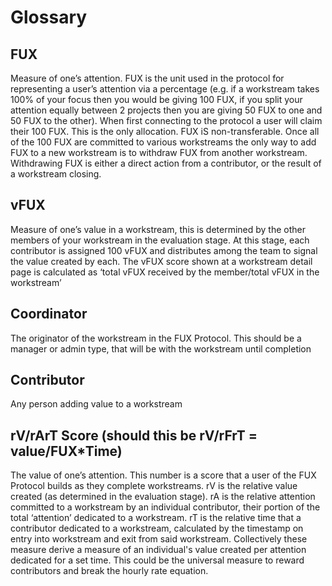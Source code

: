 # Glossary 

## FUX
Measure of one’s attention. FUX is the unit used in the protocol for representing a user’s attention via a percentage (e.g. if a workstream takes 100% of your focus then you would be giving 100 FUX, 
if you split your attention equally between 2 projects then you are giving 50 FUX to one and 50 FUX to the other). When first connecting to the protocol a user will claim their 100 FUX. 
This is the only allocation. FUX iS non-transferable. Once all of the 100 FUX are committed to various workstreams the only way to add FUX to a new workstream is to withdraw FUX from another workstream. 
Withdrawing FUX is either a direct action from a contributor, or the result of a workstream closing.

## vFUX
Measure of one’s value in a workstream, this is determined by the other members of your workstream in the evaluation stage. At this stage, each contributor is assigned 100 vFUX and distributes among the team to signal the value created by each.
The vFUX score shown at a workstream detail page is calculated as ‘total vFUX received by the member/total vFUX in the workstream’

## Coordinator
The originator of the workstream in the FUX Protocol. This should be a manager or admin type, that will be with the workstream until completion

## Contributor
Any person adding value to a workstream

## rV/rArT Score (should this be rV/rFrT = value/FUX*Time)
The value of one’s attention. This number is a score that a user of the FUX Protocol builds as they complete workstreams. rV is the relative value created (as determined in the evaluation stage). 
rA is the relative attention committed to a workstream by an individual contributor, their portion of the total ‘attention’ dedicated to a workstream. rT is the relative time that a contributor
dedicated to a workstream, calculated by the timestamp on entry into workstream and exit from said workstream. Collectively these measure derive a measure of an individual's value created per attention
dedicated for a set time. This could be the universal measure to reward contributors and break the hourly rate equation. 